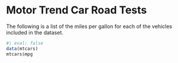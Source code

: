 # Motor Trend Car Road Tests

The following is a list of the miles per gallon for
each of the vehicles included in the dataset.

```{r}
#| eval: false           
data(mtcars)
mtcars$mpg
```
